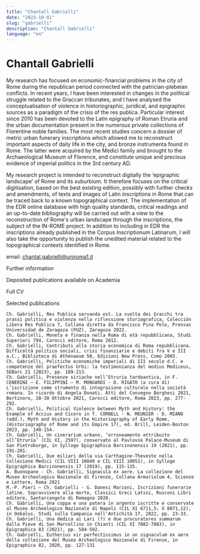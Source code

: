```yaml
---
title: "Chantall Gabrielli"
date: "2023-10-01"
slug: "gabrielli"
description: "Chantall Gabrielli"
language: "en"
---
```


# Chantall Gabrielli

My research has focused on economic-financial problems in the city of Rome during the republican period connected with the patrician-plebeian conflicts. In recent years, I have been interested in changes in the political struggle related to the Graccan tribunates, and I have analysed the conceptualisation of violence in historiographic, juridical, and epigraphic sources as a paradigm of the crisis of the res publica. Particular interest since 2010 has been devoted to the Latin epigraphy of Roman Etruria and the urban documentation present in the numerous private collections of Florentine noble families. The most recent studies concern a dossier of metric urban funerary inscriptions which allowed me to reconstruct important aspects of daily life in the city, and bronze instrumenta found in Rome. The latter were acquired by the Medici family and brought to the Archaeological Museum of Florence, and constitute unique and precious evidence of imperial politics in the 3rd century AD.

My research project is intended to reconstruct digitally the ‘epigraphic landscape’ of Rome and its suburbium. It therefore focuses on the critical digitisation, based on the best existing edition, possibly with further checks and amendments, of texts and images of Latin inscriptions in Rome that can be traced back to a known topographical context. The implementation of the EDR online database with high quality standards, critical readings and an up-to-date bibliography will be carried out with a view to the reconstruction of Rome's urban landscape through the inscriptions, the subject of the IN-ROME project. In addition to including in EDR the inscriptions already published in the Corpus Inscriptionum Latinarum, I will also take the opportunity to publish the unedited material related to the topographical contexts identified in Rome.

email: chantal.gabrielli@uniroma1.it

Further information

Deposited publications available on Academia

Full CV

Selected publications

    Ch. Gabrielli, Res Publica servanda est. La svolta dei Gracchi tra prassi politica e violenza nella riflessione storiografica, Colección Libera Res Publica 7, Collana diretta da Francisco Pina Polo, Prensas Universidad de Zaragoza (PUZ), Zaragoza 2022.
    Ch. Gabrielli, Moneta e finanza nella Roma di età repubblicana, Studi Superiori 794, Carocci editore, Roma 2012.
    Ch. Gabrielli, Contributi alla storia economica di Roma repubblicana. Difficoltà politico sociali, crisi finanziarie e debiti fra V e III a.C., Biblioteca di Athenaeum 50, Edizioni New Press, Como 2003.
    Ch. Gabrielli, Politiche economiche imperiali di III secolo d.C. e competenze del praefectus Urbi: la testimonianza del modius Mediceus, SEBarc 21 (2023), pp. 189-213.
    Ch. Gabrielli, Presenze siriache nell’Etruria tardoantica, in F. CENERINI – E. FILIPPINI – M. MONGARDI - D. RIGATO (a cura di) L’iscrizione come strumento di integrazione culturale nella società romana. In ricordo di Angela Donati. Atti del Convegno Borghesi 2021, Bertinoro, 28-30 Ottobre 2021, Carocci editore, Roma 2023, pp. 277-292.
    Ch. Gabrielli, Political Violence between Myth and History: the Example of Accius and Cicero in T. CORNELL - N. MEUNIER - D. MIANO (edd.), Myth and History in the Historiography of Early Rome, (Historiography of Rome and its Empire 17), ed. Brill, Leiden-Boston 2023, pp. 140-154.
    Ch. Gabrielli, Un cinerarium urbano, ‘erroneamente attribuito all’Etruria’ (CIL XI, 2597), conservato al Pavlovsk Palace-Museum di San Pietroburgo, in Sylloge Epigraphica Barcinonensis 19 (2021), pp. 191-201.
    Ch. Gabrielli, Due miliari della via Carthagine-Theveste nella Collezione Medici (CIL VIII 10049 e CIL VIII 10051), in Sylloge Epigraphica Barcinonensis 17 (2019), pp. 115-135.
    A. Buonopane - Ch. Gabrielli, Signacula ex aere. La collezione del Museo Archeologico Nazionale di Firenze, Collana Armariolum 4, Scienze e Lettere, Roma 2021
    M.-P. Pieri – Ch. Gabrielli - G. Danesi Marioni, Iscrizioni funerarie latine. Sopravvivere alla morte, Classici Greci Latini, Rusconi Libri editore, Santarcangelo di Romagna 2020.
    Ch. Gabrielli, Una coppa e una patera in argento iscritte e conservate al Museo Archeologico Nazionale di Napoli (CIL XI 6711,5; X 8071,12), in Oebalus. Studi sulla Campania nell'Antichità 17, 2022, pp. 23-33.
    Ch. Gabrielli, Una dedica ai Lari (?) e due procuratores summarum dalla Pieve di San Marcellino in Chianti (CIL XI 7082-7083), in Epigraphica 83 (2021), pp. 584-592.
    Ch. Gabrielli, Eutherius vir perfectissimus in un signaculum ex aere della collezione del Museo Archeologico Nazionale di Firenze, in Epigraphica 82, 2020, pp. 127-131
